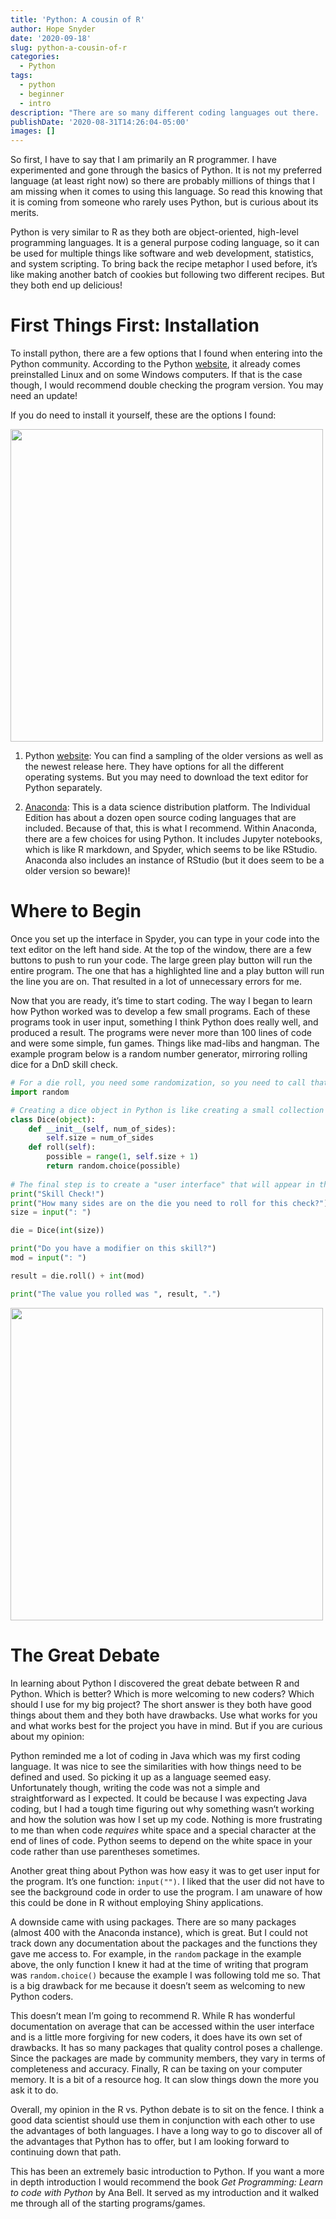 ```yaml
---
title: 'Python: A cousin of R'
author: Hope Snyder
date: '2020-09-18'
slug: python-a-cousin-of-r
categories:
  - Python
tags:
  - python
  - beginner
  - intro
description: "There are so many different coding languages out there.  Each has their own pros and cons.  Let's take a look at Python."
publishDate: '2020-08-31T14:26:04-05:00'
images: []
---
```


So first, I have to say that I am primarily an R programmer.  I have experimented and gone through the basics of Python.  It is not my preferred language (at least right now) so there are probably millions of things that I am missing when it comes to using this language.  So read this knowing that it is coming from someone who rarely uses Python, but is curious about its merits.

Python is very similar to R as they both are object-oriented, high-level programming languages.  It is a general  purpose coding language, so it can be used for multiple things like software and web development, statistics, and system scripting.  To bring back the recipe metaphor I used before, it's like making another batch of cookies but following two different recipes.  But they both end up delicious!

# First Things First: Installation

To install python, there are a few options that I found when entering into the Python community.  According to the Python [website](https://www.python.org/about/gettingstarted/), it already comes preinstalled Linux and on some Windows computers.  If that is the case though, I would recommend double checking the program version.  You may need an update!  

If you do need to install it yourself, these are the options I found:

<img src="/image/python.png" width=500 class="center"/>

1. Python [website](https://www.python.org/downloads/): You can find a sampling of the older versions as well as the newest release here.  They have options for all the different operating systems.  But you may need to download the text editor for Python separately.

2. [Anaconda](https://www.anaconda.com/products/individual): This is a data science distribution platform. The Individual Edition has about a dozen open source coding languages that are included.  Because of that, this is what I recommend.  Within Anaconda, there are a few choices for using Python.  It includes Jupyter notebooks, which is like R markdown, and Spyder, which seems to be like RStudio. Anaconda also includes an instance of RStudio (but it does seem to be a older version so beware)!

# Where to Begin

Once you set up the interface in Spyder, you can type in your code into the text editor on the left hand side.  At the top of the window, there are a few buttons to push to run your code.  The large green play button will run the entire program.  The one that has a highlighted line and a play button will run the line you are on. That resulted in a lot of unnecessary errors for me.

Now that you are ready, it's time to start coding.  The way I began to learn how Python worked was to develop a few small programs.  Each of these programs took in user input, something I think Python does really well, and produced a result.  The programs were never more than 100 lines of code and were some simple, fun games.  Things like mad-libs and hangman.  The example program below is a random number generator, mirroring rolling dice for a DnD skill check.

```python
# For a die roll, you need some randomization, so you need to call that package.
import random

# Creating a dice object in Python is like creating a small collection of functions.  These functions will only be applied to objects of the class Dice.  Note, Python does take white space into consideration.
class Dice(object):
    def __init__(self, num_of_sides):
        self.size = num_of_sides
    def roll(self):
        possible = range(1, self.size + 1)
        return random.choice(possible)
    
# The final step is to create a "user interface" that will appear in the console.  Within this interface, you define how to use the user input.
print("Skill Check!")
print("How many sides are on the die you need to roll for this check?")
size = input(": ")

die = Dice(int(size))

print("Do you have a modifier on this skill?")
mod = input(": ")

result = die.roll() + int(mod)

print("The value you rolled was ", result, ".")
```

<img src="/image/python_program.png" width=500 class="center"/>

# The Great Debate

In learning about Python I discovered the great debate between R and Python.  Which is better?  Which is more welcoming to new coders? Which should I use for my big project?  The short answer is they both have good things about them and they both have drawbacks.  Use what works for you and what works best for the project you have in mind.  But if you are curious about my opinion:

Python reminded me a lot of coding in Java which was my first coding language.  It was nice to see the similarities with how things need to be defined and used.  So picking it up as a language seemed easy.  Unfortunately though, writing the code was not a simple and straightforward as I expected.  It could be because I was expecting Java coding, but I had a tough time figuring out why something wasn't working and how the solution was how I set up my code. Nothing is more frustrating to me than when code *requires* white space and a special character at the end of lines of code.  Python seems to depend on the white space in your code rather than use parentheses sometimes.

Another great thing about Python was how easy it was to get user input for the program.  It's one function: `input("")`.  I liked that the user did not have to see the background code in order to use the program.   I am unaware of how this could be done in R without employing Shiny applications. 

A downside came with using packages.  There are so many packages (almost 400 with the Anaconda instance), which is great.  But I could not track down any documentation about the packages and the functions they gave me access to.  For example, in the `random` package in the example above, the only function I knew it had at the time of writing that program was `random.choice()` because the example I was following told me so.  That is a big drawback for me because it doesn't seem as welcoming to new Python coders.

This doesn't mean I'm going to recommend R.  While R has wonderful documentation on average that can be accessed within the user interface and is a little more forgiving for new coders, it does have its own set of drawbacks. It has so many packages that quality control poses a challenge.  Since the packages are made by community members, they vary in terms of completeness and accuracy.  Finally, R can be taxing on your computer memory. It is a bit of a resource hog.  It can slow things down the more you ask it to do.  

Overall, my opinion in the R vs. Python debate is to sit on the fence. I think a good data scientist should use them in conjunction with each other to use the advantages of both languages. I have a long way to go to discover all of the advantages that Python has to offer, but I am looking forward to continuing down that path.

</div>
This has been an extremely basic introduction to Python.  If you want a more in depth introduction I would recommend the book *Get Programming: Learn to code with Python* by Ana Bell.  It served as my introduction and it walked me through all of the starting programs/games. 